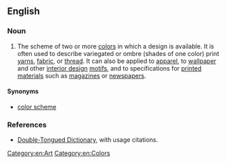 ==English==

===Noun===
{{en-noun}}

# {{context|arts|lang=en}} The scheme of two or more [[color]]s in which a design is available. It is often used to describe variegated or ombre (shades of one color) print [[yarn]]s, [[fabric]], or [[thread]]. It can also be applied to [[apparel]], to [[wallpaper]] and other [[interior design]] [[motifs]], and to specifications for [[printed]] [[material]]s such as [[magazines]] or [[newspapers]].

====Synonyms====
* [[color scheme]]

===References===
* [http://www.doubletongued.org/index.php/dictionary/colorway/ Double-Tongued Dictionary], with usage citations.

[[Category:en:Art]]
[[Category:en:Colors]]